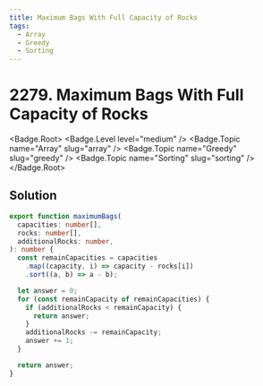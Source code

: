 ```yaml
---
title: Maximum Bags With Full Capacity of Rocks
tags:
  - Array
  - Greedy
  - Sorting
---
```


# 2279. Maximum Bags With Full Capacity of Rocks

<Badge.Root>
  <Badge.Level level="medium" />
  <Badge.Topic name="Array" slug="array" />
  <Badge.Topic name="Greedy" slug="greedy" />
  <Badge.Topic name="Sorting" slug="sorting" />
</Badge.Root>

## Solution

```typescript filename="solution.ts" copy
export function maximumBags(
  capacities: number[],
  rocks: number[],
  additionalRocks: number,
): number {
  const remainCapacities = capacities
    .map((capacity, i) => capacity - rocks[i])
    .sort((a, b) => a - b);

  let answer = 0;
  for (const remainCapacity of remainCapacities) {
    if (additionalRocks < remainCapacity) {
      return answer;
    }
    additionalRocks -= remainCapacity;
    answer += 1;
  }

  return answer;
}
```

<ProblemLink
  codingSite="leetcode"
  href="https://leetcode.com/problems/maximum-bags-with-full-capacity-of-rocks"
  title="Maximum Bags With Full Capacity of Rocks"
/>
